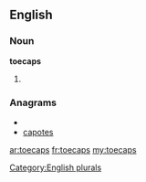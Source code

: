 ==English==

===Noun===
'''toecaps'''

# {{plural of|[[toecap]]}}

===Anagrams===
* {{alphagram|aceopst}}
* [[capotes#English|capotes]]

[[Category:English plurals]]

[[ar:toecaps]]
[[fr:toecaps]]
[[my:toecaps]]